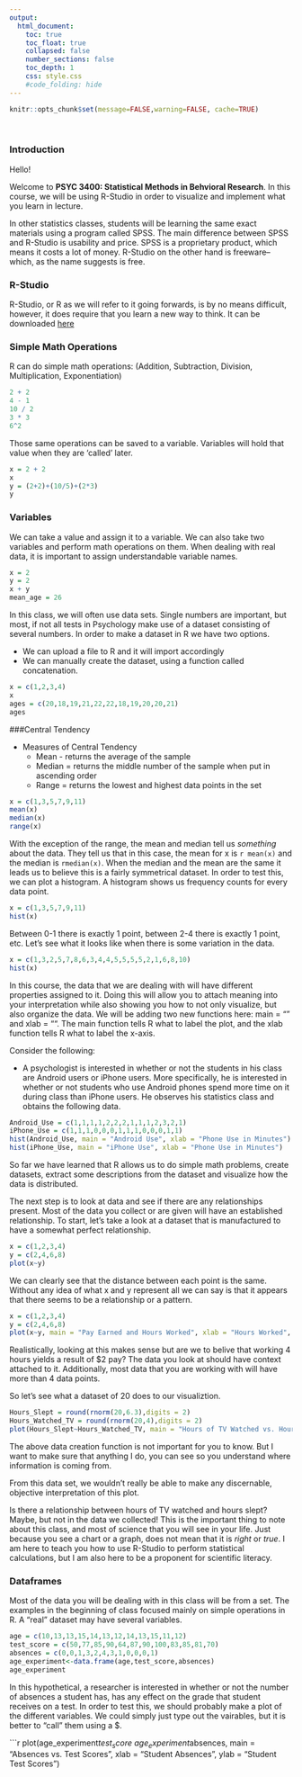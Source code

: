 ```yaml
---
output:
  html_document:
    toc: true
    toc_float: true
    collapsed: false
    number_sections: false
    toc_depth: 1
    css: style.css
    #code_folding: hide
---
```


```r
knitr::opts_chunk$set(message=FALSE,warning=FALSE, cache=TRUE)
```
<br>


### Introduction
Hello!

Welcome to **PSYC 3400: Statistical Methods in Behvioral Research**. In this course, we will be using R-Studio in order to visualize and implement what you learn in lecture. 

In other statistics classes, students will be learning the same exact materials using a program called SPSS. The main difference between SPSS and R-Studio is usability and price. SPSS is a proprietary product, which means it costs a lot of money. R-Studio on the other hand is freeware--which, as the name suggests is free.  

### R-Studio

R-Studio, or R as we will refer to it going forwards, is by no means difficult, however, it does require that you learn a new way to think. It can be downloaded [here](https://www.rstudio.com/products/rstudio/download)

### Simple Math Operations

R can do simple math operations: (Addition, Subtraction, Division, Multiplication, Exponentiation)

```r
2 + 2
4 - 1
10 / 2
3 * 3
6^2
```

Those same operations can be saved to a variable. Variables will hold that value when they are 'called' later. 

```r
x = 2 + 2
x
y = (2+2)+(10/5)+(2*3)
y
```

### Variables

We can take a value and assign it to a variable. We can also take two variables and perform math operations on them. When dealing with real data, it is important to assign understandable variable names.  

```r
x = 2
y = 2
x + y
mean_age = 26
```
In this class, we will often use data sets. Single numbers are important, but most, if not all tests in Psychology make use of a dataset consisting of several numbers. In order to make a dataset in R we have two options. 

- We can upload a file to R and it will import accordingly
- We can manually create the dataset, using a function called concatenation.

```r
x = c(1,2,3,4)
x
ages = c(20,18,19,21,22,22,18,19,20,20,21)
ages
```

###Central Tendency 

- Measures of Central Tendency 
    - Mean - returns the average of the sample 
    - Median = returns the middle number of the sample when put in ascending order
    - Range = returns the lowest and highest data points in the set
  
```r
x = c(1,3,5,7,9,11)
mean(x)
median(x)
range(x)
```
With the exception of the range, the mean and median tell us *something* about the data. They tell us that in this case, the mean for x is `r mean(x)` and the median is `rmedian(x)`. When the median and the mean are the same it leads us to believe this is a fairly symmetrical dataset. In order to test this, we can plot a histogram. A histogram shows us frequency counts for every data point. 

```r
x = c(1,3,5,7,9,11)
hist(x)
```

Between 0-1 there is exactly 1 point, between 2-4 there is exactly 1 point, etc. Let's see what it looks like when there is some variation in the data.

```r
x = c(1,3,2,5,7,8,6,3,4,4,5,5,5,5,2,1,6,8,10)
hist(x)
```

In this course, the data that we are dealing with will have different properties assigned to it. Doing this will allow you to attach meaning into your interpretation while also showing you how to not only visualize, but also organize the data. We will be adding two new functions here: main = "" and xlab = "". The main function tells R what to label the plot, and the xlab function tells R what to label the x-axis. 

Consider the following:

- A psychologist is interested in whether or not the students in his class are Android users or iPhone users. More specifically, he is interested in whether or not students who use Android phones spend more time on it during class than iPhone users. He observes his statistics class and obtains the following data.

```r
Android_Use = c(1,1,1,1,2,2,2,1,1,1,2,3,2,1)
iPhone_Use = c(1,1,1,0,0,0,1,1,1,0,0,0,1,1)
hist(Android_Use, main = "Android Use", xlab = "Phone Use in Minutes")
hist(iPhone_Use, main = "iPhone Use", xlab = "Phone Use in Minutes")
```

So far we have learned that R allows us to do simple math problems, create datasets, extract some descriptions from the dataset and visualize how the data is distributed. 

The next step is to look at data and see if there are any relationships present. Most of the data you collect or are given will have an established relationship. To start, let's take a look at a dataset that is manufactured to have a somewhat perfect relationship. 

```r
x = c(1,2,3,4)
y = c(2,4,6,8)
plot(x~y)
```

We can clearly see that the distance between each point is the same. Without any idea of what x and y represent all we can say is that it appears that there seems to be a relationship or a pattern.

```r
x = c(1,2,3,4)
y = c(2,4,6,8)
plot(x~y, main = "Pay Earned and Hours Worked", xlab = "Hours Worked", ylab = "Amount Paid")
```

Realistically, looking at this makes sense but are we to belive that working 4 hours yields a result of $2 pay? The data you look at should have context attached to it. Additionally, most data that you are working with will have more than 4 data points. 

So let's see what a dataset of 20 does to our visualiztion. 

```r
Hours_Slept = round(rnorm(20,6.3),digits = 2)
Hours_Watched_TV = round(rnorm(20,4),digits = 2)
plot(Hours_Slept~Hours_Watched_TV, main = "Hours of TV Watched vs. Hours Slept", xlab = "Hours Slept", ylab ="Hours of TV Watched")
```

The above data creation function is not important for you to know. But I want to make sure that anything I do, you can see so you understand where information is coming from. 

From this data set, we wouldn't really be able to make any discernable, objective interpretation of this plot. 

Is there a relationship between hours of TV watched and hours slept? Maybe, but not in the data we collected! This is the important thing to note about this class, and most of science that you will see in your life. Just because you see a chart or a graph, does not mean that it is *right* or *true*. I am here to teach you how to use R-Studio to perform statistical calculations, but I am also here to be a proponent for scientific literacy. 

### Dataframes

Most of the data you will be dealing with in this class will be from a set. The examples in the beginning of class focused mainly on simple operations in R. A "real" dataset may have several variables.

```r
age = c(10,13,13,15,14,13,12,14,13,15,11,12)
test_score = c(50,77,85,90,64,87,90,100,83,85,81,70)
absences = c(0,0,1,3,2,4,3,1,0,0,0,1)
age_experiment<-data.frame(age,test_score,absences)
age_experiment
```

In this hypothetical, a researcher is interested in whether or not the number of absences a student has, has any effect on the grade that student receives on a test. In order to test this, we should probably make a plot of the different variables. We could simply just type out the vairables, but it is better to "call" them using a $. 

```r
plot(age_experiment$test_score~age_experiment$absences, main = "Absences vs. Test Scores", xlab = "Student Absences", ylab = "Student Test Scores")
